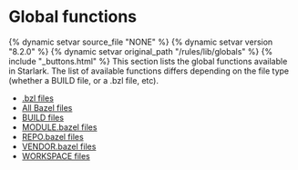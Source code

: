 <html devsite>
<head>
  <meta name="project_path" value="/_project.yaml">
  <meta name="book_path" value="/versions/8.2.0/_book.yaml">
</head>
<body>
<h1 class="page-title">Global functions</h1>

{% dynamic setvar source_file "NONE" %}
{% dynamic setvar version "8.2.0" %}
{% dynamic setvar original_path "/rules/lib/globals" %}
{% include "_buttons.html" %}
This section lists the global functions available in Starlark. The list of available functions differs depending on the file type (whether a BUILD file, or a .bzl file, etc).

<ul>

<li><a href="/versions/8.2.0/rules/lib/globals/bzl">.bzl files</a></li>

<li><a href="/versions/8.2.0/rules/lib/globals/all">All Bazel files</a></li>

<li><a href="/versions/8.2.0/rules/lib/globals/build">BUILD files</a></li>

<li><a href="/versions/8.2.0/rules/lib/globals/module">MODULE.bazel files</a></li>

<li><a href="/versions/8.2.0/rules/lib/globals/repo">REPO.bazel files</a></li>

<li><a href="/versions/8.2.0/rules/lib/globals/vendor">VENDOR.bazel files</a></li>

<li><a href="/versions/8.2.0/rules/lib/globals/workspace">WORKSPACE files</a></li>
</ul>
</body>
</html>
